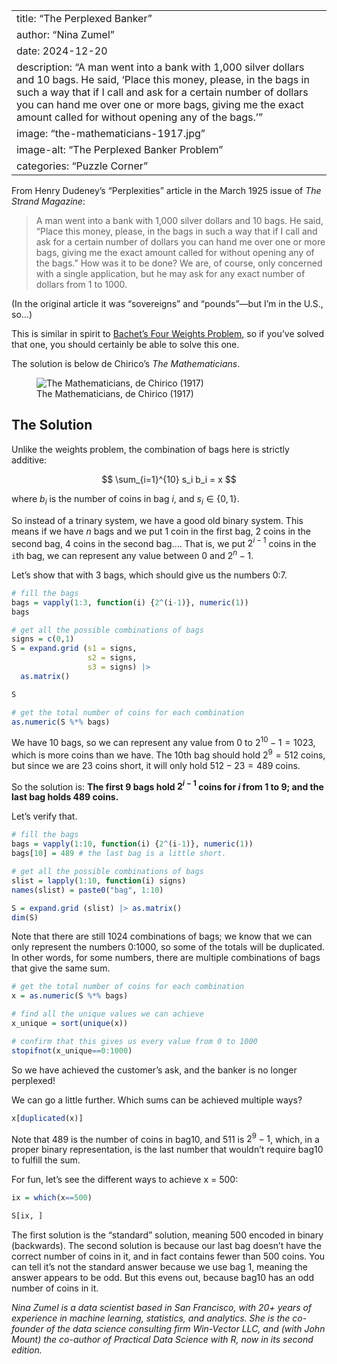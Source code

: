 
---
title: "The Perplexed Banker"
author: "Nina Zumel"
date: 2024-12-20
description: "A man went into a bank with 1,000 silver dollars and 10 bags. He said, 'Place this money, please, in the bags in such a way that if I call and ask for a certain number of dollars you can hand me over one or more bags, giving me the exact amount called for without opening any of the bags.'"
image: "the-mathematicians-1917.jpg"
image-alt: "The Perplexed Banker Problem"
categories: "Puzzle Corner"
---



From Henry Dudeney's "Perplexities" article in the March 1925 issue of *The Strand Magazine*:

> A man went into a bank with 1,000 silver dollars and 10 bags. He said, "Place this money, please, in the bags in such a way that if I call and ask for a certain number of dollars you can hand me over one or more bags, giving me the exact amount called for without opening any of the bags." How was it to be done? We are, of course, only concerned with a single application, but he may ask for any exact number of dollars from 1 to 1000.

(In the original article it was "sovereigns" and "pounds"---but I'm in the U.S., so...)

This is similar in spirit to [Bachet's Four Weights Problem](https://rworks.dev/posts/four-weights/), so if you've solved that one, you should certainly be able to solve this one.

The solution is below de Chirico's *The Mathematicians*. 

![The Mathematicians, de Chirico (1917)](the-mathematicians-1917.jpg){fig-alt="The Mathematicians, de Chirico (1917) source: WikiArt"}

## The Solution

Unlike the weights problem, the combination of bags here is strictly additive:

$$
\sum_{i=1}^{10} s_i b_i = x
$$

where $b_i$ is the number of coins in bag $i$, and $s_i \in \{0, 1\}$.

So instead of a trinary system, we have a good old binary system. This means if we have $n$ bags and we 
put 1 coin in the first bag, 2 coins in the second bag, 4 coins in the second bag.... That is,
we put $2^{i-1}$ coins in the `i`th bag, we can represent any value
between 0 and $2^{n}-1$.

Let's show that with 3 bags, which should give us the numbers 0:7.

```r
# fill the bags
bags = vapply(1:3, function(i) {2^(i-1)}, numeric(1))
bags

# get all the possible combinations of bags
signs = c(0,1)
S = expand.grid (s1 = signs,
                 s2 = signs,
                 s3 = signs) |>
  as.matrix()

S

# get the total number of coins for each combination
as.numeric(S %*% bags)

```

We have 10 bags, so we can represent any value from 0 to $2^{10} - 1 = 1023$, which is more coins than we have.
The 10th bag should hold $2^9 = 512$ coins, but since we are 23 coins short, it will only hold $512-23=489$ coins.

So the solution is: **The first 9 bags hold $2^{i-1}$ coins for $i$ from 1 to 9; and the last bag holds 489 coins.**


Let's verify that.
```r
# fill the bags
bags = vapply(1:10, function(i) {2^(i-1)}, numeric(1))
bags[10] = 489 # the last bag is a little short.

# get all the possible combinations of bags
slist = lapply(1:10, function(i) signs)
names(slist) = paste0("bag", 1:10)

S = expand.grid (slist) |> as.matrix()
dim(S)
```

Note that there are still 1024 combinations of bags; we know that we can only represent the numbers 0:1000, so some of the totals will be duplicated. In other words, for some numbers, there are multiple combinations of bags that give the same sum.

```r
# get the total number of coins for each combination
x = as.numeric(S %*% bags)

# find all the unique values we can achieve
x_unique = sort(unique(x))

# confirm that this gives us every value from 0 to 1000
stopifnot(x_unique==0:1000)

```

So we have achieved the customer’s ask, and the banker is no longer perplexed!

We can go a little further. Which sums can be achieved multiple ways?

```r
x[duplicated(x)]
```

Note that 489 is the number of coins in bag10, and 511 is $2^9 - 1$, which, in a proper binary representation, is the last number that wouldn't require bag10 to fulfill the sum.

For fun, let’s see the different ways to achieve x = 500:

```r
ix = which(x==500)

S[ix, ]

```

The first solution is the "standard" solution, meaning 500 encoded in binary (backwards). The second solution is because our last bag doesn't have the correct number of coins in it, and in fact contains fewer than 500 coins. You can tell it's not the standard answer because we use bag 1, meaning the answer appears to be odd. But this evens out, because bag10 has an odd number of coins in it.

*Nina Zumel is a data scientist based in San Francisco, with 20+ years of experience in machine learning, statistics, and analytics. She is the co-founder of the data science consulting firm Win-Vector LLC, and (with John Mount) the co-author of Practical Data Science with R, now in its second edition.*
